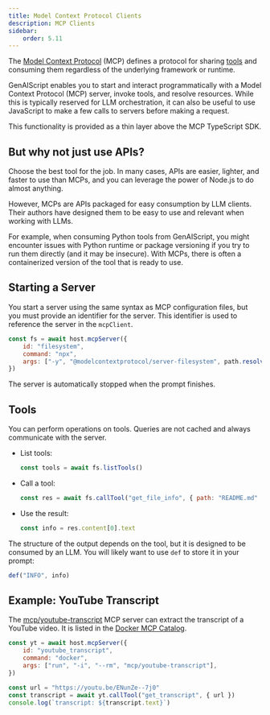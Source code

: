```yaml
---
title: Model Context Protocol Clients
description: MCP Clients
sidebar:
    order: 5.11
---
```


The [Model Context Protocol](https://modelcontextprotocol.io/) (MCP) defines a protocol for sharing [tools](https://modelcontextprotocol.io/docs/concepts/tools)
and consuming them regardless of the underlying framework or runtime.

GenAIScript enables you to start and interact programmatically with a Model Context Protocol (MCP) server,
invoke tools, and resolve resources. While this is typically reserved for LLM orchestration, it can also be useful to use JavaScript to make a few calls to servers
before making a request.

This functionality is provided as a thin layer above the MCP TypeScript SDK.

## But why not just use APIs?

Choose the best tool for the job. In many cases, APIs are easier, lighter, and faster to use than MCPs, and you can leverage
the power of Node.js to do almost anything.

However, MCPs are APIs packaged for easy consumption by LLM clients. Their authors have designed them to be easy to use and relevant when working with LLMs.

For example, when consuming Python tools from GenAIScript, you might encounter issues with Python runtime or package versioning
if you try to run them directly (and it may be insecure). With MCPs, there is often a containerized version of the tool that is ready to use.

## Starting a Server

You start a server using the same syntax as MCP configuration files, but you must provide an identifier for the server.
This identifier is used to reference the server in the `mcpClient`.

```js
const fs = await host.mcpServer({
    id: "filesystem",
    command: "npx",
    args: ["-y", "@modelcontextprotocol/server-filesystem", path.resolve(".")],
})
```

The server is automatically stopped when the prompt finishes.

## Tools

You can perform operations on tools. Queries are not cached and always communicate with the server.

- List tools:

    ```js
    const tools = await fs.listTools()
    ```

- Call a tool:

    ```js
    const res = await fs.callTool("get_file_info", { path: "README.md" })
    ```

- Use the result:

    ```js
    const info = res.content[0].text
    ```

The structure of the output depends on the tool, but it is designed to be consumed by an LLM. You will likely want to use `def` to store it in your prompt:

```js
def("INFO", info)
```

## Example: YouTube Transcript

The [mcp/youtube-transcript](https://hub.docker.com/r/mcp/youtube-transcript) MCP server can extract the transcript
of a YouTube video. It is listed in the [Docker MCP Catalog](https://hub.docker.com/u/mcp).

```js
const yt = await host.mcpServer({
    id: "youtube_transcript",
    command: "docker",
    args: ["run", "-i", "--rm", "mcp/youtube-transcript"],
})

const url = "https://youtu.be/ENunZe--7j0"
const transcript = await yt.callTool("get_transcript", { url })
console.log(`transcript: ${transcript.text}`)
```
